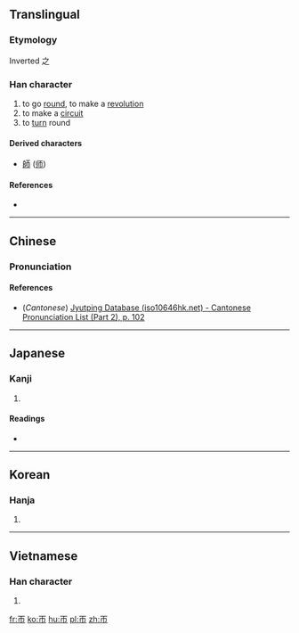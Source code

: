 {{also|匝|市}}
==Translingual==

===Etymology===
Inverted 之

===Han character===
{{Han char|rn=50|rad=巾|as=01|sn=4|four=|canj=MLB|ids=⿱一巾}}

# to go [[round]], to make a [[revolution]]
# to make a [[circuit]]
# to [[turn]] round

====Derived characters====
* [[師]] ([[师]])

====References====
* {{Han ref|kx=0328.020|dkj=08773|dj=0632.110|hdz=10728.010|uh=5E00|ud=24064}}

----

==Chinese==
{{zh-forms}}

===Pronunciation===
{{zh-pron
|m=zā
|c=zaap3
|mc=y
|oc=y
|ma=
|cat=v
}}

====References====
* (''Cantonese'') [http://www.iso10646hk.net/jp/document/download.jsp Jyutping Database (iso10646hk.net) - Cantonese Pronunciation List (Part 2), p. 102]

----

==Japanese==

===Kanji===
{{ja-kanji|grade=|rs=巾01}}

# {{defn|lang=ja|sort=巾01}}

====Readings====
* {{ja-readings|on=[[そう]] (sō)|kun=[[めぐる]] (meguru), [[めぐらす]] (megurasu), [[めぐり]] (meguri)}}

----

==Korean==

===Hanja===
{{ko-hanja|hangeul=잡|rv=jap|mr=chap}}

# {{defn|lang=ko|sort=巾01}}

----

==Vietnamese==

===Han character===
{{vi-readings|rs=巾01|hanviet=táp}}

# {{defn|lang=vi|sort=巾01}}

[[fr:帀]]
[[ko:帀]]
[[hu:帀]]
[[pl:帀]]
[[zh:帀]]